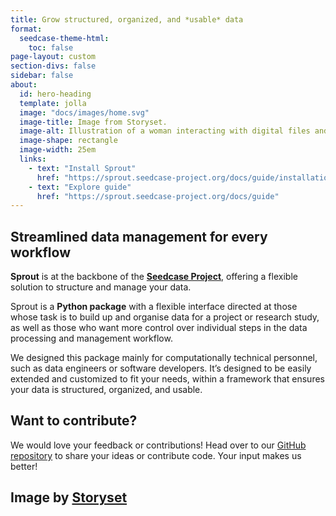 ```yaml
---
title: Grow structured, organized, and *usable* data
format:
  seedcase-theme-html:
    toc: false
page-layout: custom
section-divs: false
sidebar: false
about:
  id: hero-heading
  template: jolla
  image: "docs/images/home.svg"
  image-title: Image from Storyset.
  image-alt: Illustration of a woman interacting with digital files and folders, with database objects on the ground in front of her.
  image-shape: rectangle
  image-width: 25em
  links:
    - text: "Install Sprout"
      href: "https://sprout.seedcase-project.org/docs/guide/installation"
    - text: "Explore guide"
      href: "https://sprout.seedcase-project.org/docs/guide"
---
```


```{=html}
<style>
div.quarto-about-jolla {
  margin-top: 0%;
  margin-bottom: 0%;
}
</style>
```

:::: landing-page-block
::: {#hero-heading}
:::
::::

::::: hero-banner
:::: landing-page-block
::: hero-text
## Streamlined data management for every workflow

**Sprout** is at the backbone of the [**Seedcase
Project**](https://seedcase-project.org), offering a flexible solution
to structure and manage your data.

Sprout is a **Python package** with a flexible interface directed at
those whose task is to build up and organise data for a project or
research study, as well as those who want more control over
individual steps in the data processing and management workflow.

We designed this package mainly for computationally technical personnel,
such as data engineers or software developers. It's designed to be
easily extended and customized to fit your needs, within a framework
that ensures your data is structured, organized, and usable.
:::
::::
:::::

::: landing-page-block
## Want to contribute?

We would love your feedback or contributions! Head over to our [GitHub
repository](https://github.com/seedcase-project/seedcase-sprout) to
share your ideas or contribute code. Your input makes us better!

<!-- TODO: Add link to a guide on how to contribute in more detail -->
:::

:::: {.content-hidden when-format="pdf"}
::: landing-page-block
## Image by [Storyset](https://storyset.com/data) {.appendix}
:::
::::
